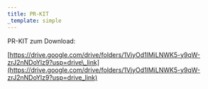 ```yaml
---
title: PR-KIT
_template: simple
---
```


PR-KIT zum Download:

[https://drive.google.com/drive/folders/1VjyOd1lMiLNWK5-y9qW-zrJ2nNDoYlz9?usp=drive\_link](https://drive.google.com/drive/folders/1VjyOd1lMiLNWK5-y9qW-zrJ2nNDoYlz9?usp=drive_link)
